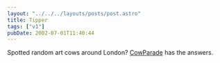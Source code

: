 ```yaml
---
layout: "../../../layouts/posts/post.astro"
title: Tipper
tags: ["v1"]
pubDate: 2002-07-01T11:40:44
---
```


Spotted random art cows around London? [CowParade][1] has the answers.

[1]: http://london.cowparade.net/ "CowParade London"

